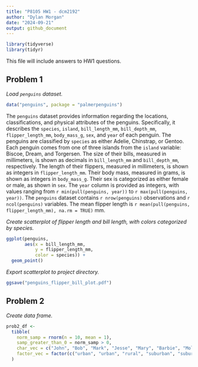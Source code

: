 ```yaml
---
title: "P8105 HW1 - dcm2192"
author: "Dylan Morgan"
date: "2024-09-21"
output: github_document
---
```


```r
library(tidyverse)
library(tidyr)
```

This file will include answers to HW1 questions.

## Problem 1

*Load `penguins` dataset.*
```r
data("penguins", package = "palmerpenguins")
```

The `penguins` dataset provides information regarding the locations, classifications, and physical attributes of the penguins. Specifically, it describes the `species`, `island`, `bill_length_mm`, `bill_depth_mm`, `flipper_length_mm`, `body_mass_g`, `sex`, and `year` of each penguin. The penguins are classified by `species` as either Adelie, Chinstrap, or Gentoo. Each penguin comes from one of three islands from the `island` variable: Biscoe, Dream, and Torgersen. The size of their bills, measured in millimeters, is shown as decimals in `bill_length_mm` and `bill_depth_mm`, respectively. The length of their flippers, measured in millimeters, is shown as integers in `flipper_length_mm`. Their body mass, measured in grams, is shown as integers in `body_mass_g`. Their sex is categorized as either female or male, as shown in `sex`. The `year` column is provided as integers, with values ranging from `r min(pull(penguins, year))` to `r max(pull(penguins, year))`. The `penguins` dataset contains `r nrow(penguins)` observations and `r ncol(penguins)` variables. The mean flipper length is `r mean(pull(penguins, flipper_length_mm), na.rm = TRUE)` mm.

*Create scatterplot of flipper length and bill length, with colors categorized by species.*
```r
ggplot(penguins, 
       aes(x = bill_length_mm, 
           y = flipper_length_mm, 
           color = species)) + 
  geom_point()
```

*Export scatterplot to project directory.*
```r
ggsave("penguins_flipper_bill_plot.pdf")
```

## Problem 2

*Create data frame.*
```r
prob2_df <- 
  tibble(
    norm_samp = rnorm(n = 10, mean = 1), 
    samp_greater_than_0 = norm_samp > 0, 
    char_vec = c("John", "Bob", "Mark", "Jesse", "Mary", "Barbie", "Molly", "Terry", "Tom", "Ralph"), 
    factor_vec = factor(c("urban", "urban", "rural", "suburban", "suburban", "urban", "rural", "urban", "rural", "urban"))
  )
```



